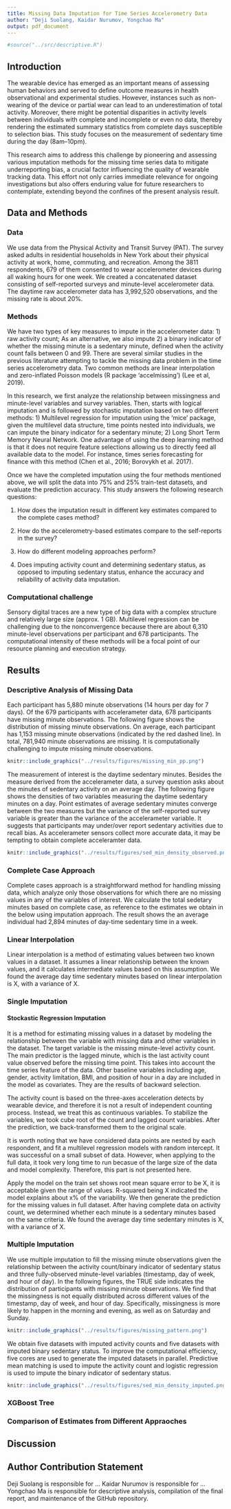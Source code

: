 ```yaml
---
title: Missing Data Imputation for Time Series Accelerometry Data
author: "Deji Suolang, Kaidar Nurumov, Yongchao Ma"
output: pdf_document
---
```


```r
#source("../src/descriptive.R")
```


## Introduction

The wearable device has emerged as an important means of assessing human behaviors and served to define outcome measures in health observational and experimental studies. However, instances such as non-wearing of the device or partial wear can lead to an underestimation of total activity. Moreover, there might be potential disparities in activity levels between individuals with complete and incomplete or even no data, thereby rendering the estimated summary statistics from complete days susceptible to selection bias. This study focuses on the measurement of sedentary time during the day (8am–10pm).

This research aims to address this challenge by pioneering and assessing various imputation methods for the missing time series data to mitigate underreporting bias, a crucial factor influencing the quality of wearable tracking data. This effort not only carries immediate relevance for ongoing investigations but also offers enduring value for future researchers to contemplate, extending beyond the confines of the present analysis result.

## Data and Methods

### Data
We use data from the Physical Activity and Transit Survey (PAT). The survey asked adults in residential households in New York about their physical activity at work, home, commuting, and recreation. Among the 3811 respondents, 679 of them consented to wear accelerometer devices during all waking hours for one week. We created a concatenated dataset consisting of self-reported surveys and minute-level accelerometer data. The daytime raw accelerometer data has 3,992,520 observations, and the missing rate is about 20%.

### Methods
We have two types of key measures to impute in the accelerometer data: 1) raw activity count; As an alternative, we also impute 2) a binary indicator of whether the missing minute is a sedentary minute, defined when the activity count falls between 0 and 99. There are several similar studies in the previous literature attempting to tackle the missing data problem in the time series accelerometry data. Two common methods are linear interpolation and zero-inflated Poisson models (R package ‘accelmissing’) (Lee et al, 2019).

In this research, we first analyze the relationship between missingness and minute-level variables and survey variables. Then, starts with logical imputation and is followed by stochastic imputation based on two different methods:  1) Multilevel regression for imputation using the ‘mice’ package,  given the multilevel data structure, time points nested into individuals, we can impute the binary indicator for a sedentary minute; 2) Long Short Term Memory Neural Network. One advantage of using the deep learning method is that it does not require feature selections allowing us to directly feed all available data to the model. For instance, times series forecasting for finance with this method (Chen et al., 2016; Borovykh et al. 2017).

Once we have the completed imputation using the four methods mentioned above, we will split the data into 75% and 25% train-test datasets, and evaluate the prediction accuracy. This study answers the following research questions:

1. How does the imputation result in different key estimates compared to the complete cases method?

2. How do the accelerometry-based estimates compare to the self-reports in the survey?

3. How do different modeling approaches perform?

4. Does imputing activity count and determining sedentary status, as opposed to imputing sedentary status, enhance the accuracy and reliability of activity data imputation.

### Computational challenge
Sensory digital traces are a new type of big data with a complex structure and relatively large size (approx. 1 GB). Multilevel regression can be challenging due to the nonconvergence because there are about 6,310 minute-level observations per participant and 678 participants. The computational intensity of these methods will be a focal point of our resource planning and execution strategy.

## Results

### Descriptive Analysis of Missing Data

Each participant has 5,880 minute observations (14 hours per day for 7 days). Of the 679 participants with accelerameter data, 678 participants have missing minute observations. The following figure shows the distribution of missing minute observations. On average, each participant has 1,153 missing minute observations (indicated by the red dashed line). In total, 781,940 minute observations are missing. It is computationally challenging to impute missing minute observations.

```r
knitr::include_graphics("../results/figures/missing_min_pp.png")
```

The measurement of interest is the daytime sedentary minutes. Besides the measure derived from the accelerameter data, a survey question asks about the minutes of sedentary activity on an average day. The following figure shows the densities of two variables measuring the daytime sedentary minutes on a day. Point estimates of average sedentary minutes converge between the two measures but the variance of the self-reported survey variable is greater than the variance of the accelerameter variable. It suggests that participants may under/over report sedentary activities due to recall bias. As accelerameter sensors collect more accurate data, it may be tempting to obtain complete acceleramter data.

```r
knitr::include_graphics("../results/figures/sed_min_density_observed.png")
```

### Complete Case Approach

Complete cases approach is a straightforward method for handling missing data, which analyze only those observations for which there are no missing values in any of the variables of interest. We calculate the total sedetary minutes based on complete case, as reference to the estimates we obtain in the below using imputation approach. The result shows the an average individual had 2,894 minutes of day-time sedentary time in a week.

### Linear Interpolation

Linear interpolation is a method of estimating values between two known values in a dataset. It assumes a linear relationship between the known values, and it calculates intermediate values based on this assumption. We found the average day time sedentary minutes based on linear interpolation is X, with a variance of X.

### Single Imputation

#### Stockastic Regression Imputation

It is a method for estimating missing values in a dataset by modeling the relationship between the variable with missing data and other variables in the dataset. The target variable is the missing minute-level activity count. The main predictor is the lagged minute, which is the last activity count value observed before the missing time point. This takes into account the time series feature of the data. Other baseline variables including age, gender, activity limitation, BMI, and position of hour in a day are included in the model as covariates. They are the results of backward selection.

The activity count is based on the three-axes acceleration detects by wearable device, and therefore it is not a result of independent counting process. Instead, we treat this as continuous variables. To stabilize the variables, we took cube root of the count and lagged count variables. After the prediction, we back-transformed them to the original scale.

It is worth noting that we have considered data points are nested by each respondent, and fit a multilevel regression models with random intercept. It was successful on a small subset of data. However, when applying to the full data, it took very long time to run becasue of the large size of the data and model complexity. Therefore, this part is not presented here.

Apply the model on the train set shows root mean square error to be X, it is acceptable given the range of values. R-squared being X indicated the model explains about x% of the variability. We then generate the prediction for the missing values in full dataset. After having complete data on activity count, we determined whether each minute is a sedentary minutes based on the same criteria. We found the average day time sedentary minutes is X, with a variance of X.


### Multiple Imputation

We use multiple imputation to fill the missing minute observations given the relationship between the activity count/binary indicator of sedentary status and three fully-observed minute-level variables (timestamp, day of week, and hour of day). In the following figures, the TRUE side indicates the distribution of participants with missing minute observations. We find that the missingness is not equally distributed across different values of the timestamp, day of week, and hour of day. Specifically, missingness is more likely to happen in the morning and evening, as well as on Saturday and Sunday.

```r
knitr::include_graphics("../results/figures/missing_pattern.png")
```

We obtain five datasets with imputed activity counts and five datasets with imputed binary sedentary status. To improve the computational efficiency, five cores are used to generate the imputed datasets in parallel. Predictive mean matching is used to impute the activity count and logistic regression is used to impute the binary indicator of sedentary status.

```r
knitr::include_graphics("../results/figures/sed_min_density_imputed.png")
```


### XGBoost Tree

### Comparison of Estimates from Different Appraoches

## Discussion

## Author Contribution Statement

Deji Suolang is responsible for ...
Kaidar Nurumov is responsible for ...
Yongchao Ma is responsible for descriptive analysis, compilation of the final report, and maintenance of the GitHub repository.


